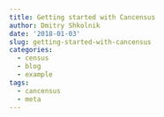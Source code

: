 ```yaml
---
title: Getting started with Cancensus
author: Dmitry Shkolnik
date: '2018-01-03'
slug: getting-started-with-cancensus
categories:
  - census
  - blog
  - example
tags:
  - cancensus
  - meta
---
```


